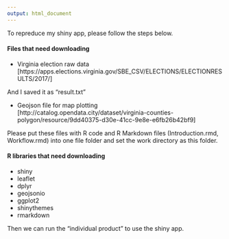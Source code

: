 ---
output: html_document
---

To repreduce my shiny app, please follow the steps below.

#### Files that need downloading

* Virginia election raw data [https://apps.elections.virginia.gov/SBE_CSV/ELECTIONS/ELECTIONRESULTS/2017/]

And I saved it as "result.txt"

* Geojson file for map plotting [http://catalog.opendata.city/dataset/virginia-counties-polygon/resource/9dd40375-d30e-41cc-9e8e-e6fb26b42bf9]

Please put these files with R code and R Markdown files (Introduction.rmd, Workflow.rmd) into one file folder and set the work directory as this folder.

#### R libraries that need downloading

* shiny
* leaflet
* dplyr
* geojsonio
* ggplot2
* shinythemes
* rmarkdown

Then we can run the "individual product" to use the shiny app.